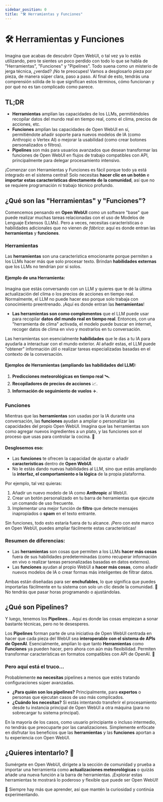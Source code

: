 ```yaml
---
sidebar_position: 0
title: "🛠️ Herramientas y Funciones"
---
```


# 🛠️ Herramientas y Funciones

Imagina que acabas de descubrir Open WebUI, o tal vez ya lo estás utilizando, pero te sientes un poco perdido con todo lo que se habla de "Herramientas", "Funciones" y "Pipelines". Todo suena como un misterio de jerga técnica, ¿verdad? ¡No te preocupes! Vamos a desglosarlo pieza por pieza, de manera súper clara, paso a paso. Al final de esto, tendrás una comprensión sólida de lo que significan estos términos, cómo funcionan y por qué no es tan complicado como parece.

## TL;DR

- **Herramientas** amplían las capacidades de los LLMs, permitiéndoles recopilar datos del mundo real en tiempo real, como el clima, precios de acciones, etc.
- **Funciones** amplían las capacidades de Open WebUI en sí, permitiéndote añadir soporte para nuevos modelos de IA (como Anthropic o Vertex AI) o mejorar la usabilidad (como crear botones personalizados o filtros).
- **Pipelines** son más para usuarios avanzados que desean transformar las funciones de Open WebUI en flujos de trabajo compatibles con API, principalmente para delegar procesamiento intensivo.

¡Comenzar con Herramientas y Funciones es fácil porque todo ya está integrado en el sistema central! Solo necesitas **hacer clic en un botón** e **importar estas características directamente de la comunidad**, así que no se requiere programación ni trabajo técnico profundo.

## ¿Qué son las "Herramientas" y "Funciones"?

Comencemos pensando en **Open WebUI** como un software "base" que puede realizar muchas tareas relacionadas con el uso de Modelos de Lenguaje Extensos (LLMs). Pero a veces, necesitas características o habilidades adicionales que no vienen *de fábrica*: aquí es donde entran las **herramientas** y **funciones**.

### Herramientas

Las **herramientas** son una característica emocionante porque permiten a los LLMs hacer más que solo procesar texto. Brindan **habilidades externas** que los LLMs no tendrían por sí solos.

#### Ejemplo de una Herramienta:

Imagina que estás conversando con un LLM y quieres que te dé la última actualización del clima o los precios de acciones en tiempo real. Normalmente, el LLM no puede hacer eso porque solo trabaja con conocimiento preentrenado. ¡Aquí es donde entran las **herramientas**!

- **Las herramientas son como complementos** que el LLM puede usar para recopilar **datos del mundo real en tiempo real**. Entonces, con una "herramienta de clima" activada, el modelo puede buscar en internet, recoger datos de clima en vivo y mostrarlos en tu conversación.

Las herramientas son esencialmente **habilidades** que le das a tu IA para ayudarla a interactuar con el mundo exterior. Al añadir estas, el LLM puede "obtener" información útil o realizar tareas especializadas basadas en el contexto de la conversación.

#### Ejemplos de Herramientas (ampliando las habilidades del LLM):
1. **Predicciones meteorológicas en tiempo real** 🛰️.
2. **Recopiladores de precios de acciones** 📈.
3. **Información de seguimiento de vuelos** ✈️.

### Funciones

Mientras que las **herramientas** son usadas por la IA durante una conversación, las **funciones** ayudan a ampliar o personalizar las capacidades del propio Open WebUI. Imagina que las herramientas son como agregar nuevos ingredientes a un plato, y las funciones son el proceso que usas para controlar la cocina. 🚪

#### Desglosemos eso: 

- Las **funciones** te ofrecen la capacidad de ajustar o añadir **características** dentro de **Open WebUI**.
- No le estás dando nuevas habilidades al LLM, sino que estás ampliando la **interfaz, el comportamiento o la lógica** de la propia plataforma.

Por ejemplo, tal vez quieras:
1. Añadir un nuevo modelo de IA como **Anthropic** al WebUI.
2. Crear un botón personalizado en tu barra de herramientas que ejecute un comando de uso frecuente.
3. Implementar una mejor función de **filtro** que detecte mensajes inapropiados o **spam** en el texto entrante.

Sin funciones, todo esto estaría fuera de tu alcance. ¡Pero con este marco en Open WebUI, puedes ampliar fácilmente estas características!

### Resumen de diferencias:
- Las **herramientas** son cosas que permiten a los LLMs **hacer más cosas** fuera de sus habilidades predeterminadas (como recuperar información en vivo o realizar tareas personalizadas basadas en datos externos).
- Las **funciones** ayudan al propio WebUI a **hacer más cosas**, como añadir nuevos modelos de IA o crear formas más inteligentes de filtrar datos.

Ambas están diseñadas para ser **enchufables**, lo que significa que puedes importarlas fácilmente en tu sistema con solo un clic desde la comunidad. 🎉 No tendrás que pasar horas programando o ajustándolas.

## ¿Qué son Pipelines?

Y luego, tenemos los **Pipelines**… Aquí es donde las cosas empiezan a sonar bastante técnicas, pero no te desesperes.

Los **Pipelines** forman parte de una iniciativa de Open WebUI centrada en hacer que cada pieza del WebUI sea **interoperable con el sistema de APIs de OpenAI**. Esencialmente, amplían lo que tanto **Herramientas** como **Funciones** ya pueden hacer, pero ahora con aún más flexibilidad. Permiten transformar características en formatos compatibles con API de OpenAI. 🧠

### Pero aquí está el truco… 

Probablemente **no necesitas** pipelines a menos que estés tratando configuraciones súper avanzadas.

- **¿Para quién son los pipelines?** Principalmente, para **expertos** o personas que ejecutan casos de uso más complicados.
- **¿Cuándo los necesitas?** Si estás intentando transferir el procesamiento desde tu instancia principal de Open WebUI a otra máquina (para no sobrecargar tu sistema principal).
  
En la mayoría de los casos, como usuario principiante o incluso intermedio, no tendrás que preocuparte por las canalizaciones. Simplemente enfócate en disfrutar los beneficios que las **herramientas** y las **funciones** aportan a tu experiencia con Open WebUI.

## ¿Quieres intentarlo? 🚀

Sumérgete en Open WebUI, dirígete a la sección de comunidad y prueba a importar una herramienta como **actualizaciones meteorológicas** o quizás añade una nueva función a la barra de herramientas. ¡Explorar estas herramientas te mostrará lo poderoso y flexible que puede ser Open WebUI!

🌟 Siempre hay más que aprender, así que mantén la curiosidad y continúa experimentando.